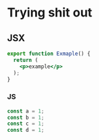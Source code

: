# Trying shit out

## JSX
```jsx {1-3,4}
export function Exmaple() {
  return (
    <p>example</p>
  );
}
```

### JS
```js {1-3,4}
const a = 1;
const b = 1;
const c = 1;
const d = 1;
```